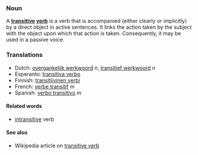 ===Noun===

A '''[[transitive]] [[verb]]''' is a verb that is accompanied (either clearly or implicitly) by a direct object in active sentences. It links the action taken by the subject with the object upon which that action is taken.  Consequently, it may be used in a passive voice.

===Translations===
*Dutch: [[overgankelijk werkwoord]] ''n'', [[transitief werkwoord]] ''n''
*Esperanto: [[transitiva verbo]]
*Finnish: [[transitiivinen verbi]]
*French: [[verbe transitif]] ''m''
*Spanish: [[verbo transitivo]] ''m''

====Related words====
*[[intransitive]] verb

====See also====

* Wikipedia article on [http://www.wikipedia.org/wiki/Transitive_verb transitive verb]
